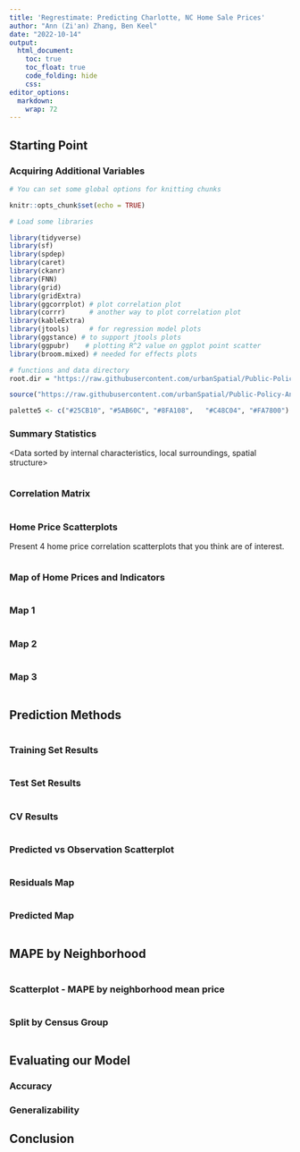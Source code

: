 ```yaml
---
title: 'Regrestimate: Predicting Charlotte, NC Home Sale Prices'
author: "Ann (Zi'an) Zhang, Ben Keel"
date: "2022-10-14"
output: 
  html_document:
    toc: true
    toc_float: true
    code_folding: hide
    css:
editor_options: 
  markdown: 
    wrap: 72
---
```

## Starting Point
<Describing the original data set>

### Acquiring Additional Variables
<Gathering Data Paragraph>


```r

# You can set some global options for knitting chunks

knitr::opts_chunk$set(echo = TRUE)

# Load some libraries

library(tidyverse)
library(sf)
library(spdep)
library(caret)
library(ckanr)
library(FNN)
library(grid)
library(gridExtra)
library(ggcorrplot) # plot correlation plot
library(corrr)      # another way to plot correlation plot
library(kableExtra)
library(jtools)     # for regression model plots
library(ggstance) # to support jtools plots
library(ggpubr)    # plotting R^2 value on ggplot point scatter
library(broom.mixed) # needed for effects plots

# functions and data directory
root.dir = "https://raw.githubusercontent.com/urbanSpatial/Public-Policy-Analytics-Landing/master/DATA/"

source("https://raw.githubusercontent.com/urbanSpatial/Public-Policy-Analytics-Landing/master/functions.r")

palette5 <- c("#25CB10", "#5AB60C", "#8FA108",   "#C48C04", "#FA7800")
```

### Summary Statistics

<Paragraph>
<Data sorted by internal characteristics, local surroundings, spatial structure>

```r



```


### Correlation Matrix

<Paragraph>

```r



```

### Home Price Scatterplots

Present 4 home price correlation scatterplots that you think are of interest.

```r



```

### Map of Home Prices and Indicators

<Paragraph>

```r



```

### Map 1 

<Paragraph>

```r



```

### Map 2 

<Paragraph>

```r



```

### Map 3 

<Paragraph>

```r



```

## Prediction Methods

<Paragraph>

```r



```

### Training Set Results

<Paragraph>

```r



```

### Test Set Results

<Paragraph>

```r



```

### CV Results

<Paragraph>

```r



```

### Predicted vs Observation Scatterplot

<Paragraph>

```r



```

### Residuals Map

<Paragraph>

```r



```

### Predicted Map

<Paragraph>

```r



```

## MAPE by Neighborhood

<Paragraph>

```r



```

### Scatterplot - MAPE by neighborhood mean price

<Paragraph>

```r



```

### Split by Census Group

<Paragraph>

```r



```

## Evaluating our Model

### Accuracy

<Paragraph>

### Generalizability

<Paragraph>

## Conclusion